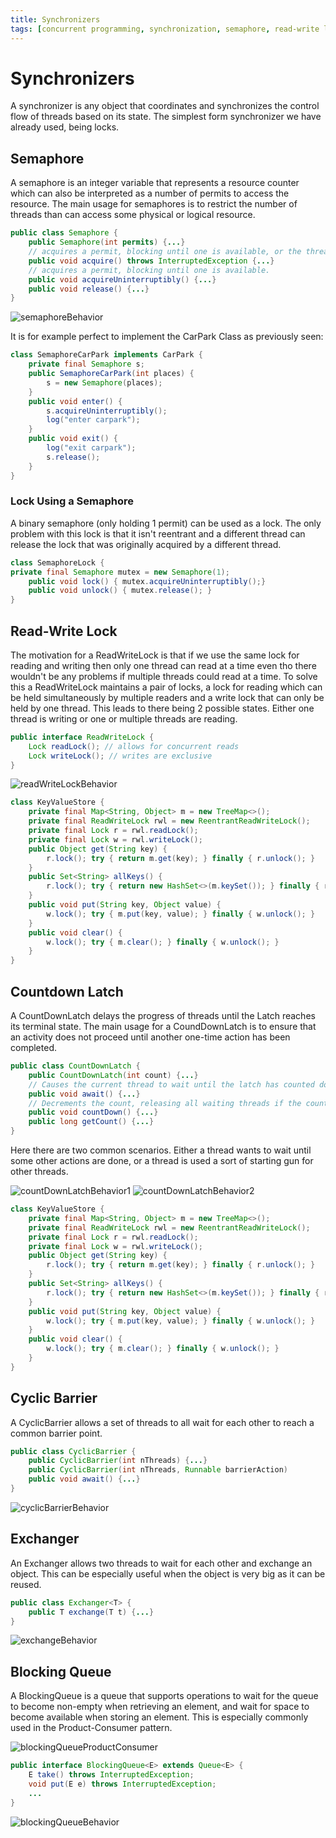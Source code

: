 ```yaml
---
title: Synchronizers
tags: [concurrent programming, synchronization, semaphore, read-write locks, latches, barriers]
---
```


# Synchronizers

A synchronizer is any object that coordinates and synchronizes the control flow of threads based on its state. The simplest form synchronizer we have already used, being locks.

## Semaphore

A semaphore is an integer variable that represents a resource counter which can also be interpreted as a number of permits to access the resource. The main usage for semaphores is to restrict the number of threads than can access some physical or logical resource.

```java
public class Semaphore {
    public Semaphore(int permits) {...}
    // acquires a permit, blocking until one is available, or the thread is interrupted.
    public void acquire() throws InterruptedException {...}
    // acquires a permit, blocking until one is available.
    public void acquireUninterruptibly() {...}
    public void release() {...}
}
```

![semaphoreBehavior](/compSci/semaphoreBehavior.png)

It is for example perfect to implement the CarPark Class as previously seen:

```java
class SemaphoreCarPark implements CarPark {
    private final Semaphore s;
    public SemaphoreCarPark(int places) {
        s = new Semaphore(places);
    }
    public void enter() {
        s.acquireUninterruptibly();
        log("enter carpark");
    }
    public void exit() {
        log("exit carpark");
        s.release();
    }
}
```

### Lock Using a Semaphore

A binary semaphore (only holding 1 permit) can be used as a lock. The only problem with this lock is that it isn't reentrant and a different thread can release the lock that was originally acquired by a different thread.

```java
class SemaphoreLock {
private final Semaphore mutex = new Semaphore(1);
    public void lock() { mutex.acquireUninterruptibly();}
    public void unlock() { mutex.release(); }
}
```

## Read-Write Lock

The motivation for a ReadWriteLock is that if we use the same lock for reading and writing then only one thread can read at a time even tho there wouldn't be any problems if multiple threads could read at a time. To solve this a ReadWriteLock maintains a pair of locks, a lock for reading which can be held simultaneously by multiple readers and a write lock that can only be held by one thread. This leads to there being 2 possible states. Either one thread is writing or one or multiple threads are reading.

```java
public interface ReadWriteLock {
    Lock readLock(); // allows for concurrent reads
    Lock writeLock(); // writes are exclusive
}
```

![readWriteLockBehavior](/compSci/readWriteLockBehavior.png)

```java
class KeyValueStore {
    private final Map<String, Object> m = new TreeMap<>();
    private final ReadWriteLock rwl = new ReentrantReadWriteLock();
    private final Lock r = rwl.readLock();
    private final Lock w = rwl.writeLock();
    public Object get(String key) {
        r.lock(); try { return m.get(key); } finally { r.unlock(); }
    }
    public Set<String> allKeys() {
        r.lock(); try { return new HashSet<>(m.keySet()); } finally { r.unlock(); }
    }
    public void put(String key, Object value) {
        w.lock(); try { m.put(key, value); } finally { w.unlock(); }
    }
    public void clear() {
        w.lock(); try { m.clear(); } finally { w.unlock(); }
    }
}
```

## Countdown Latch

A CountDownLatch delays the progress of threads until the Latch reaches its terminal state. The main usage for a CoundDownLatch is to ensure that an activity does not proceed until another one-time action has been completed.

```java
public class CountDownLatch {
    public CountDownLatch(int count) {...}
    // Causes the current thread to wait until the latch has counted down to zero
    public void await() {...}
    // Decrements the count, releasing all waiting threads if the count reaches zero.
    public void countDown() {...}
    public long getCount() {...}
}
```

Here there are two common scenarios. Either a thread wants to wait until some other actions are done, or a thread is used a sort of starting gun for other threads.

![countDownLatchBehavior1](/compSci/countDownLatchBehavior1.png)
![countDownLatchBehavior2](/compSci/countDownLatchBehavior2.png)

```java
class KeyValueStore {
    private final Map<String, Object> m = new TreeMap<>();
    private final ReadWriteLock rwl = new ReentrantReadWriteLock();
    private final Lock r = rwl.readLock();
    private final Lock w = rwl.writeLock();
    public Object get(String key) {
        r.lock(); try { return m.get(key); } finally { r.unlock(); }
    }
    public Set<String> allKeys() {
        r.lock(); try { return new HashSet<>(m.keySet()); } finally { r.unlock(); }
    }
    public void put(String key, Object value) {
        w.lock(); try { m.put(key, value); } finally { w.unlock(); }
    }
    public void clear() {
        w.lock(); try { m.clear(); } finally { w.unlock(); }
    }
}
```

## Cyclic Barrier

A CyclicBarrier allows a set of threads to all wait for each other to reach a common barrier point.

```java
public class CyclicBarrier {
    public CyclicBarrier(int nThreads) {...}
    public CyclicBarrier(int nThreads, Runnable barrierAction)
    public void await() {...}
}
```

![cyclicBarrierBehavior](/compSci/cyclicBarrierBehavior.png)

## Exchanger

An Exchanger allows two threads to wait for each other and exchange an object. This can be especially useful when the object is very big as it can be reused.

```java
public class Exchanger<T> {
    public T exchange(T t) {...}
}
```

![exchangeBehavior](/compSci/exchangeBehavior.png)

## Blocking Queue

A BlockingQueue is a queue that supports operations to wait for the queue to become non-empty when retrieving an element, and wait for space to become available when storing an element. This is especially commonly used in the Product-Consumer pattern.

![blockingQueueProductConsumer](/compSci/blockingQueueProductConsumer.png)

```java
public interface BlockingQueue<E> extends Queue<E> {
    E take() throws InterruptedException;
    void put(E e) throws InterruptedException;
    ...
}
```

![blockingQueueBehavior](/compSci/blockingQueueBehavior.png)
